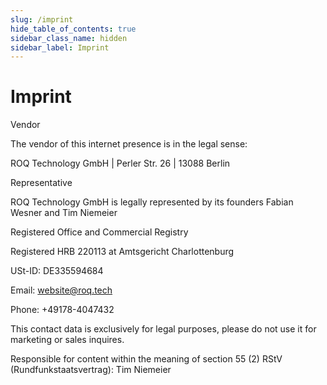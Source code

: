 ```yaml
---
slug: /imprint
hide_table_of_contents: true
sidebar_class_name: hidden
sidebar_label: Imprint
---
```



# Imprint

Vendor

The vendor of this internet presence is in the legal sense:

ROQ Technology GmbH | Perler Str. 26 | 13088 Berlin

Representative

ROQ Technology GmbH is legally represented by its founders Fabian Wesner and Tim Niemeier

Registered Office and Commercial Registry

Registered HRB 220113 at Amtsgericht Charlottenburg

USt-ID: DE335594684

Email: website@roq.tech

Phone: +49178-4047432

This contact data is exclusively for legal purposes, please do not use it for marketing or sales inquires.

Responsible for content within the meaning of section 55 (2) RStV (Rundfunkstaatsvertrag): Tim Niemeier
